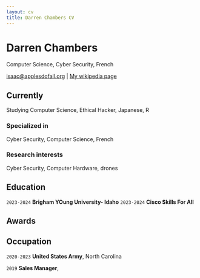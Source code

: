 ```yaml
---
layout: cv
title: Darren Chambers CV
---
```

# Darren Chambers
Computer Science, Cyber Security, French 

<div id="webaddress">
<a href="isaac@applesdofall.org">isaac@applesdofall.org</a>
| <a href="http://en.wikipedia.org/wiki/Isaac_Newton">My wikipedia page</a>
</div>


## Currently

Studying Computer Science, Ethical Hacker, Japanese, R

### Specialized in

Cyber Security, Computer Science, French 


### Research interests

Cyber Security, Computer Hardware, drones


## Education

`2023-2024`
__Brigham YOung University- Idaho__
`2023-2024`
__Cisco Skills For All__


## Awards

## Occupation

`2020-2023`
__United States Army__, North Carolina

`2019`
__Sales Manager__, 



<!-- ### Footer

Last updated: May 2013 -->